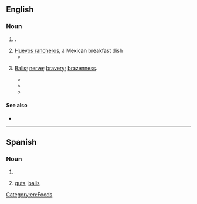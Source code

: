 ==English==

===Noun===
{{head|en|noun plural form}}

# {{plural of|huevo|lang=en}}.
# [[huevos rancheros|Huevos rancheros]], a Mexican breakfast dish
#* {{quote-journal|2007|January 7|Charles Baxter|Breakfast of Champions|New York Times|url=http://www.nytimes.com/2007/01/07/opinion/07baxter.html
|passage=I dig into my '''huevos'''.}}
# {{lb|en|slang}} [[balls|Balls]]; [[nerve]]; [[bravery]]; [[brazenness]].
#* {{quote-book|year=1974|title=Weed: Adventures of a Dope Smuggler  |author=Jerry Kamstra  |page=126 |ISBN= |passage=Fortunately the magneto's power was limited, or the rods would have circled the table until one of the men had proved that he had real '''huevos''', the implication being that the rest of the men were pussies.  }}
#* {{quote-book|year=2001 |title=Bull |author=Lee Taylor  |page=2 |ISBN=0595188613 |passage=In this business a man has to have balls, real '''huevos''', Dwayne.” }}
#* {{quote-book|year=2018 |title=Crohn's, and a Life with the Other Big "C" (Kind Of) |author=Daniel Lines  |page= |ISBN=1640825215 |passage=They also think you've got some pretty big '''huevos''' to be as close to him as you are.  }}


====See also====
* {{pedialite|Huevos rancheros}}

[[Category:en:Foods]]

----

==Spanish==

===Noun===
{{head|es|noun form}}

# {{plural of|huevo|lang=es}}
# {{lb|es|slang|idiomatic|vulgar}} [[guts]], [[balls]] {{gloss|courage, bravery}}